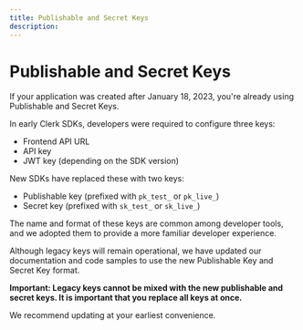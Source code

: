 ```yaml
---
title: Publishable and Secret Keys
description:
---
```


# Publishable and Secret Keys

<Callout type="info">
  If your application was created after January 18, 2023, you're already using Publishable and Secret Keys.
</Callout>

In early Clerk SDKs, developers were required to configure three keys:

- Frontend API URL
- API key
- JWT key (depending on the SDK version)

New SDKs have replaced these with two keys:

- Publishable key (prefixed with `pk_test_` or `pk_live_`)
- Secret key (prefixed with `sk_test_` or `sk_live_`)

The name and format of these keys are common among developer tools, and we adopted them to provide a more familiar developer experience.

Although legacy keys will remain operational, we have updated our documentation and code samples to use the new Publishable Key and Secret Key format.

**Important: Legacy keys cannot be mixed with the new publishable and secret keys. It is important that you replace all keys at once.**

We recommend updating at your earliest convenience.

